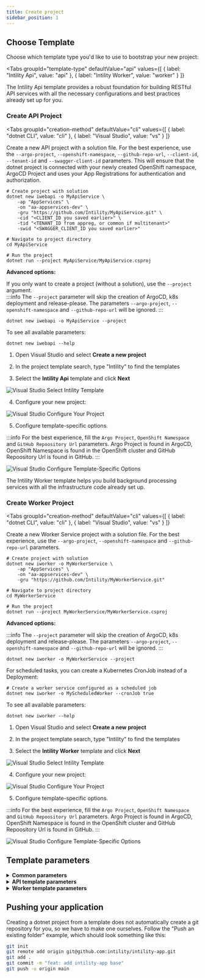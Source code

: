 ```yaml
---
title: Create project
sidebar_position: 1
---
```



## Choose Template

Choose which template type you'd like to use to bootstrap your new project:

<Tabs
  groupId="template-type"
  defaultValue="api"
  values={[
    { label: "Intility Api", value: "api" },
    { label: "Intility Worker", value: "worker" }
  ]}
>
<TabItem value="api">

The Intility Api template provides a robust foundation for building RESTful API services with all the necessary configurations and best practices already set up for you.

### Create API Project

<Tabs
  groupId="creation-method"
  defaultValue="cli"
  values={[
    { label: "dotnet CLI", value: "cli" },
    { label: "Visual Studio", value: "vs" }
  ]}
>
<TabItem value="cli">

Create a new API project with a solution file. For the best experience, use the `--argo-project`, `--openshift-namespace`, `--github-repo-url`, `--client-id`, `--tenant-id` and `--swagger-client-id` parameters. This will ensure that the dotnet project is connected with your newly created OpenShift namespace, ArgoCD Project and uses your App Registrations for authentication and authorization.

```shell
# Create project with solution
dotnet new iwebapi -o MyApiService \
    -ap "AppServices" \
    -on "aa-appservices-dev" \
    -gru "https://github.com/Intility/MyApiService.git" \
    -cid "<CLIENT_ID you saved earlier>" \
    -tid "<TENANT_ID from appreg, or common if multitenant>"
    -swid "<SWAGGER_CLIENT_ID you saved earlier>"

# Navigate to project directory
cd MyApiService

# Run the project
dotnet run --project MyApiService/MyApiService.csproj
```

**Advanced options:**

If you only want to create a project (without a solution), use the `--project` argument.  
:::info
The `--project` parameter will skip the creation of ArgoCD, k8s deployment and release-please. The parameters `--argo-project`, `--openshift-namespace` and `--github-repo-url` will be ignored.
:::

```shell
dotnet new iwebapi -o MyApiService --project
```

To see all available parameters:

```shell
dotnet new iwebapi --help
```

</TabItem>
<TabItem value="vs">

1. Open Visual Studio and select **Create a new project**

2. In the project template search, type "Intility" to find the templates

3. Select the **Intility Api** template and click **Next**

![Visual Studio Select Intility Template](/img/vs-select-template.png)

4. Configure your new project:

![Visual Studio Configure Your Project](/img/vs-create-api-project.png)

5. Configure template-specific options.

:::info
For the best experience, fill the `Argo Project`, `OpenShift Namespace` and `GitHub Repoository Url` parameters. Argo Project is found in ArgoCD, OpenShift Namespace is found in the OpenShift cluster and GitHub Repoository Url is found in GitHub.
:::

![Visual Studio Configure Template-Specific Options](/img/vs-configure-api.png)

</TabItem>
</Tabs>

</TabItem>
<TabItem value="worker">

The Intility Worker template helps you build background processing services with all the infrastructure code already set up.

### Create Worker Project

<Tabs
  groupId="creation-method"
  defaultValue="cli"
  values={[
    { label: "dotnet CLI", value: "cli" },
    { label: "Visual Studio", value: "vs" }
  ]}
>
<TabItem value="cli">

Create a new Worker Service project with a solution file. For the best experience, use the `--argo-project`, `--openshift-namespace` and `--github-repo-url` parameters.

```shell
# Create project with solution
dotnet new iworker -o MyWorkerService \
    -ap "AppServices" \
    -on "aa-appservices-dev" \
    -gru "https://github.com/Intility/MyWorkerService.git"

# Navigate to project directory
cd MyWorkerService

# Run the project
dotnet run --project MyWorkerService/MyWorkerService.csproj
```

**Advanced options:**

:::info
The `--project` parameter will skip the creation of ArgoCD, k8s deployment and release-please. The parameters `--argo-project`, `--openshift-namespace` and `--github-repo-url` will be ignored.
:::

```shell
dotnet new iworker -o MyWorkerService --project
```

For scheduled tasks, you can create a Kubernetes CronJob instead of a Deployment:

```shell
# Create a worker service configured as a scheduled job
dotnet new iworker -o MyScheduledWorker --cronJob true
```

To see all available parameters:

```shell
dotnet new iworker --help
```

</TabItem>
<TabItem value="vs">

1. Open Visual Studio and select **Create a new project**

2. In the project template search, type "Intility" to find the templates

3. Select the **Intility Worker** template and click **Next**

![Visual Studio Select Intility Template](/img/vs-select-template.png)

4. Configure your new project:

![Visual Studio Configure Your Project](/img/vs-create-worker-project.png)

5. Configure template-specific options.

:::info
For the best experience, fill the `Argo Project`, `OpenShift Namespace` and `GitHub Repoository Url` parameters. Argo Project is found in ArgoCD, OpenShift Namespace is found in the OpenShift cluster and GitHub Repoository Url is found in GitHub.
:::

![Visual Studio Configure Template-Specific Options](/img/vs-configure-worker.png)

</TabItem>
</Tabs>

</TabItem>
</Tabs>

## Template parameters

<details>
<summary><strong>Common parameters</strong></summary>

These parameters are available for both templates:

| Parameter                    | Description                                                                                 |
| ---------------------------- | ------------------------------------------------------------------------------------------- |
| `-o, --output`               | Output directory for the generated project                                                  |
| `-p, --project`              | Creates only the project without a solution file, ArgoCD, k8s deployment and release-please |
| `-f, --framework`            | Target framework version (defaults to net9.0)                                               |
| `-ap, --argo-project`        | Argo Project Name (e.g. AppServices). This is the "folder" for your applications in ArgoCD  |
| `-on, --openshift-namespace` | OpenShift Namespace (e.g. aa-appservices-dev)                                               |
| `-gru, --github-repo-url`    | GitHub Repository URL                                                                       |

</details>

<details>
<summary><strong>API template parameters</strong></summary>

The following parameters are specific to the `iwebapi` template:

| Parameter                    | Description                                            |
| ---------------------------- | ------------------------------------------------------ |
| `-cid, --client-id`          | Azure AD application (client) ID                       |
| `-tid, --tenant-id`          | Azure AD directory (tenant) ID                         |
| `-swid, --swagger-client-id` | Azure AD client ID for Swagger UI authentication       |
| `-s, --scope`                | Default OAuth scope (defaults to "user_impersonation") |

</details>

<details>
<summary><strong>Worker template parameters</strong></summary>

The following parameters are specific to the `iworker` template:

| Parameter    | Description                                                          |
| ------------ | -------------------------------------------------------------------- |
| `-c, --cron` | Set to `true` to create a Kubernetes CronJob instead of a Deployment |

</details>

## Pushing your application

Creating a dotnet project from a template does not automatically create a git repository for you,
so we have to make one ourselves.
Follow the "Push an existing folder" example,
which should look something like this:

```bash
git init
git remote add origin git@github.com:intility/intility-app.git
git add .
git commit -m "feat: add intility-app base"
git push -u origin main
```
